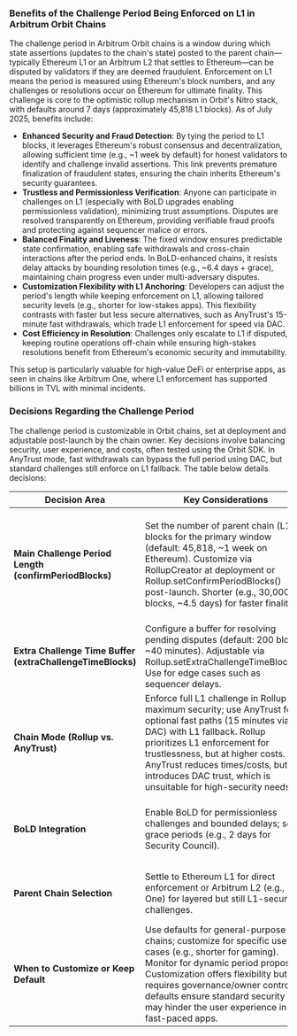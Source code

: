 ### Benefits of the Challenge Period Being Enforced on L1 in Arbitrum Orbit Chains

The challenge period in Arbitrum Orbit chains is a window during which state assertions (updates to the chain's state) posted to the parent chain—typically Ethereum L1 or an Arbitrum L2 that settles to Ethereum—can be disputed by validators if they are deemed fraudulent. Enforcement on L1 means the period is measured using Ethereum's block numbers, and any challenges or resolutions occur on Ethereum for ultimate finality. This challenge is core to the optimistic rollup mechanism in Orbit's Nitro stack, with defaults around 7 days (approximately 45,818 L1 blocks). As of July 2025, benefits include:

- **Enhanced Security and Fraud Detection**: By tying the period to L1 blocks, it leverages Ethereum's robust consensus and decentralization, allowing sufficient time (e.g., ~1 week by default) for honest validators to identify and challenge invalid assertions. This link prevents premature finalization of fraudulent states, ensuring the chain inherits Ethereum's security guarantees.
- **Trustless and Permissionless Verification**: Anyone can participate in challenges on L1 (especially with BoLD upgrades enabling permissionless validation), minimizing trust assumptions. Disputes are resolved transparently on Ethereum, providing verifiable fraud proofs and protecting against sequencer malice or errors.
- **Balanced Finality and Liveness**: The fixed window ensures predictable state confirmation, enabling safe withdrawals and cross-chain interactions after the period ends. In BoLD-enhanced chains, it resists delay attacks by bounding resolution times (e.g., ~6.4 days + grace), maintaining chain progress even under multi-adversary disputes.
- **Customization Flexibility with L1 Anchoring**: Developers can adjust the period's length while keeping enforcement on L1, allowing tailored security levels (e.g., shorter for low-stakes apps). This flexibility contrasts with faster but less secure alternatives, such as AnyTrust's 15-minute fast withdrawals, which trade L1 enforcement for speed via DAC.
- **Cost Efficiency in Resolution**: Challenges only escalate to L1 if disputed, keeping routine operations off-chain while ensuring high-stakes resolutions benefit from Ethereum's economic security and immutability.

This setup is particularly valuable for high-value DeFi or enterprise apps, as seen in chains like Arbitrum One, where L1 enforcement has supported billions in TVL with minimal incidents.

### Decisions Regarding the Challenge Period

The challenge period is customizable in Orbit chains, set at deployment and adjustable post-launch by the chain owner. Key decisions involve balancing security, user experience, and costs, often tested using the Orbit SDK. In AnyTrust mode, fast withdrawals can bypass the full period using DAC, but standard challenges still enforce on L1 fallback. The table below details decisions:

| Decision Area                                              | Key Considerations                                                                                                                                                                                                                                                                                                   | Trade-offs                                                                                                                                                                                                                  |
| ---------------------------------------------------------- | -------------------------------------------------------------------------------------------------------------------------------------------------------------------------------------------------------------------------------------------------------------------------------------------------------------------- | --------------------------------------------------------------------------------------------------------------------------------------------------------------------------------------------------------------------------- |
| **Main Challenge Period Length (confirmPeriodBlocks)**     | Set the number of parent chain (L1) blocks for the primary window (default: 45,818, ~1 week on Ethereum). Customize via RollupCreator at deployment or Rollup.setConfirmPeriodBlocks() post-launch. Shorter (e.g., 30,000 blocks, ~4.5 days) for faster finality.                                                    | Shorter periods speed up withdrawals but reduce security (less time for challenges); longer periods enhance fraud detection but increase delays/costs for users. Align to parent block time (e.g., Ethereum ~12-15s/block). |
| **Extra Challenge Time Buffer (extraChallengeTimeBlocks)** | Configure a buffer for resolving pending disputes (default: 200 blocks, ~40 minutes). Adjustable via Rollup.setExtraChallengeTimeBlocks(). Use for edge cases such as sequencer delays.                                                                                                                              | Adds reliability in disputes but extends total time if challenges occur; minimal for low-conflict chains but crucial under BoLD for multi-challenges.                                                                       |
| **Chain Mode (Rollup vs. AnyTrust)**                       | Enforce full L1 challenge in Rollup for maximum security; use AnyTrust for optional fast paths (15 minutes via DAC) with L1 fallback. Rollup prioritizes L1 enforcement for trustlessness, but at higher costs. AnyTrust reduces times/costs, but introduces DAC trust, which is unsuitable for high-security needs. |
| **BoLD Integration**                                       | Enable BoLD for permissionless challenges and bounded delays; set grace periods (e.g., 2 days for Security Council).                                                                                                                                                                                                 | Boosts decentralization/resilience but adds complexity (e.g., bond sizes); skip for permissioned setups to avoid spam risks.                                                                                                |
| **Parent Chain Selection**                                 | Settle to Ethereum L1 for direct enforcement or Arbitrum L2 (e.g., One) for layered but still L1-secured challenges.                                                                                                                                                                                                 | Direct L1 maximizes security but increases fees; L2 parents lower costs but add intermediary delays.                                                                                                                        |
| **When to Customize or Keep Default**                      | Use defaults for general-purpose chains; customize for specific use cases (e.g., shorter for gaming). Monitor for dynamic period proposals. Customization offers flexibility but requires governance/owner control; defaults ensure standard security but may hinder the user experience in fast-paced apps.         |
